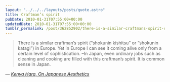 ```yaml
---
layout: "../../../layouts/posts/quote.astro"
title: Craftman’s spirit
pubDate: 2010-01-31T07:55:00+00:00
updatedDate: 2010-01-31T07:55:00+00:00
tumblr_permalink: /post/362852902/there-is-a-similar-craftmans-spirit-shokunin
---
```


> There is a similar craftman’s spirit (“shokunin kishitsu” or “shokunin katagi”) in Europe. Yet in Europe I can see it coming alive only from a certain level of sophistication. –In Japan, even ordinary jobs such as cleaning and cooking are filled with this craftman’s spirit. It is common sense in Japan.

— <cite>[Kenya Hara, _On Japanese Aesthetics_](https://ia.net/topics/kenya-hara-on-japanese-aesthetics)</cite>
